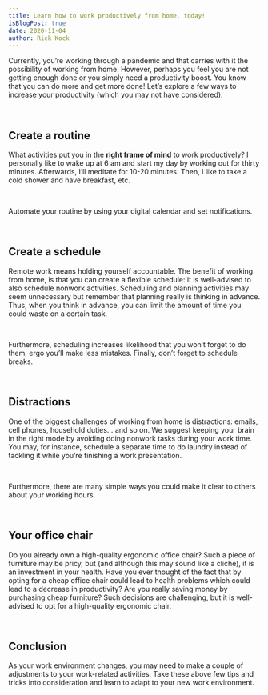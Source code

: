 ```yaml
---
title: Learn how to work productively from home, today!
isBlogPost: true
date: 2020-11-04
author: Rick Kock
---
```


Currently, you’re working through a pandemic and that carries with it the possibility of working from home. However, perhaps you feel you are not getting enough done or you simply need a productivity boost. You know that you can do more and get more done! Let’s explore a few ways to increase your productivity (which you may not have considered).

&nbsp;

## Create a routine

What activities put you in the **right frame of mind** to work productively? I personally like to wake up at 6 am and start my day by working out for thirty minutes. Afterwards, I’ll meditate for 10-20 minutes. Then, I like to take a cold shower and have breakfast, etc.

&nbsp;

Automate your routine by using your digital calendar and set notifications.

&nbsp;

## Create a schedule

Remote work means holding yourself accountable. The benefit of working from home, is that you can create a flexible schedule: it is well-advised to also schedule nonwork activities. Scheduling and planning activities may seem unnecessary but remember that planning really is thinking in advance. Thus, when you think in advance, you can limit the amount of time you could waste on a certain task.

&nbsp;

Furthermore, scheduling increases likelihood that you won’t forget to do them, ergo you’ll make less mistakes. Finally, don’t forget to schedule breaks.

&nbsp;

## Distractions

One of the biggest challenges of working from home is distractions: emails, cell phones, household duties… and so on. We suggest keeping your brain in the right mode by avoiding doing nonwork tasks during your work time. You may, for instance, schedule a separate time to do laundry instead of tackling it while you’re finishing a work presentation.

&nbsp;

Furthermore, there are many simple ways you could make it clear to others about your working hours.

&nbsp;

## Your office chair

Do you already own a high-quality ergonomic office chair? Such a piece of furniture may be pricy, but (and although this may sound like a cliche), it is an investment in your health. Have you ever thought of the fact that by opting for a cheap office chair could lead to health problems which could lead to a decrease in productivity? Are you really saving money by purchasing cheap furniture? Such decisions are challenging, but it is well-advised to opt for a high-quality ergonomic chair.

&nbsp;

## Conclusion

As your work environment changes, you may need to make a couple of adjustments to your work-related activities. Take these above few tips and tricks into consideration and learn to adapt to your new work environment.
